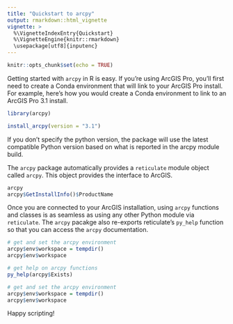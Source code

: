 ```yaml
---
title: "Quickstart to arcpy"
output: rmarkdown::html_vignette
vignette: >
  %\VignetteIndexEntry{Quickstart}
  %\VignetteEngine{knitr::rmarkdown}
  \usepackage[utf8]{inputenc}
---
```


```r
knitr::opts_chunk$set(echo = TRUE)
```

Getting started with `arcpy` in R is easy. If you're using ArcGIS Pro,
you'll first need to create a Conda environment that will link to your
ArcGIS Pro install. For example, here's how you would create a Conda
environment to link to an ArcGIS Pro 3.1 install.

```r
library(arcpy)

install_arcpy(version = "3.1")
```

If you don't specify the python version, the package will use the
latest compatible Python version based on what is reported in the
arcpy module build.

The `arcpy` package automatically provides a `reticulate` module object 
called `arcpy`. This object provides the interface to ArcGIS.

```r
arcpy
arcpy$GetInstallInfo()$ProductName
```

Once you are connected to your ArcGIS installation, using `arcpy` functions
and classes is as seamless as using any other Python module via `reticulate`.
The `arcpy` pacakge also re-exports reticulate's `py_help` function so that 
you can access the `arcpy` documentation.


```r
# get and set the arcpy environment
arcpy$env$workspace = tempdir()
arcpy$env$workspace

# get help on arcpy functions
py_help(arcpy$Exists)
```

```r
# get and set the arcpy environment
arcpy$env$workspace = tempdir()
arcpy$env$workspace
```


Happy scripting!

